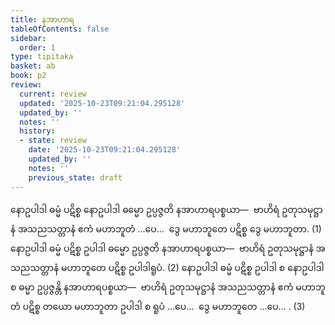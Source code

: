 ```yaml
---
title: နအာဟာရ
tableOfContents: false
sidebar:
  order: 1
type: tipitaka
basket: ab
book: p2
review:
  current: review
  updated: '2025-10-23T09:21:04.295128'
  updated_by: ''
  notes: ''
  history:
  - state: review
    date: '2025-10-23T09:21:04.295128'
    updated_by: ''
    notes: ''
    previous_state: draft
---
```



<ReviewStatus review={frontmatter.review} showDetails={true} />

<HypothesisAnnotation frontmatter={frontmatter} />

<DynamicBreadcrumb />

<Division number="379" book="p2" e="ch" v="38" p="520">

<Paragraph number="3269" book="p2">
နောဥပါဒါ ဓမ္မံ ပဋိစ္စ နောဥပါဒါ ဓမ္မော ဥပ္ပဇ္ဇတိ နအာဟာရပစ္စယာ—  ဗာဟိရံ ဥတုသမုဋ္ဌာနံ အသညသတ္တာနံ ဧကံ မဟာဘူတံ …ပေ…  ဒွေ မဟာဘူတေ ပဋိစ္စ ဒွေ မဟာဘူတာ. (1)
</Paragraph>

<Paragraph number="3270" book="p2">
နောဥပါဒါ ဓမ္မံ ပဋိစ္စ ဥပါဒါ ဓမ္မော ဥပ္ပဇ္ဇတိ နအာဟာရပစ္စယာ—  ဗာဟိရံ ဥတုသမုဋ္ဌာနံ အသညသတ္တာနံ မဟာဘူတေ ပဋိစ္စ ဥပါဒါရူပံ. (2)
</Paragraph>

<Paragraph number="3271" book="p2">
နောဥပါဒါ ဓမ္မံ ပဋိစ္စ ဥပါဒါ စ နောဥပါဒါ စ ဓမ္မာ ဥပ္ပဇ္ဇန္တိ နအာဟာရပစ္စယာ—  ဗာဟိရံ ဥတုသမုဋ္ဌာနံ အသညသတ္တာနံ ဧကံ မဟာဘူတံ ပဋိစ္စ တယော မဟာဘူတာ ဥပါဒါ စ ရူပံ …ပေ…  ဒွေ မဟာဘူတေ …ပေ… . (3)
</Paragraph>
</Division>